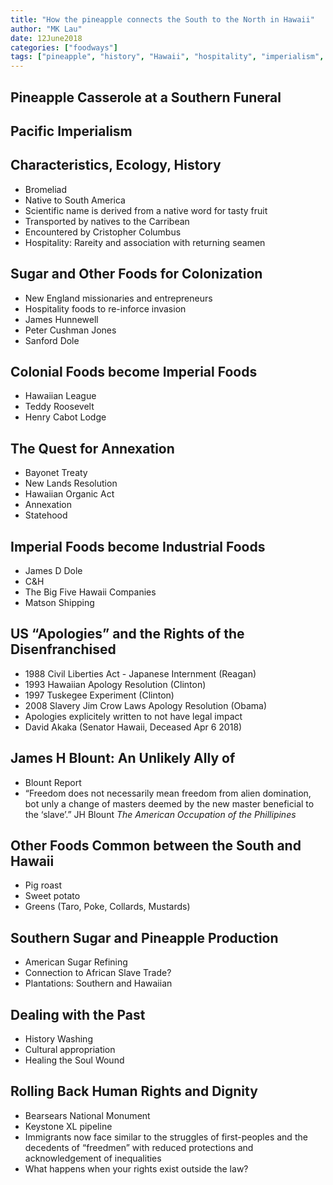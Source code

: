 ```yaml
---
title: "How the pineapple connects the South to the North in Hawaii"
author: "MK Lau"
date: 12June2018
categories: ["foodways"]
tags: ["pineapple", "history", "Hawaii", "hospitality", "imperialism", "expansionism"]
---
```


## Pineapple Casserole at a Southern Funeral

## Pacific Imperialism

## Characteristics, Ecology, History

- Bromeliad
- Native to South America
- Scientific name is derived from a native word for tasty fruit
- Transported by natives to the Carribean
- Encountered by Cristopher Columbus
- Hospitality: Rareity and association with returning seamen

## Sugar and Other Foods for Colonization

- New England missionaries and entrepreneurs
- Hospitality foods to re-inforce invasion
- James Hunnewell
- Peter Cushman Jones
- Sanford Dole

## Colonial Foods become Imperial Foods

- Hawaiian League
- Teddy Roosevelt
- Henry Cabot Lodge

## The Quest for Annexation

- Bayonet Treaty
- New Lands Resolution
- Hawaiian Organic Act
- Annexation
- Statehood

## Imperial Foods become Industrial Foods

- James D Dole
- C&H
- The Big Five Hawaii Companies
- Matson Shipping

## US "Apologies" and the Rights of the Disenfranchised

- 1988 Civil Liberties Act - Japanese Internment (Reagan)
- 1993 Hawaiian Apology Resolution (Clinton)
- 1997 Tuskegee Experiment (Clinton)
- 2008 Slavery Jim Crow Laws Apology Resolution (Obama)
- Apologies explicitely written to not have legal impact
- David Akaka (Senator Hawaii, Deceased Apr 6 2018)

## James H Blount: An Unlikely Ally of 

- Blount Report
- "Freedom does not necessarily mean freedom from alien domination,
bot unly a change of masters deemed by the new master beneficial to
the 'slave'." JH Blount *The American Occupation of the Phillipines*

## Other Foods Common between the South and Hawaii

- Pig roast
- Sweet potato
- Greens (Taro, Poke, Collards, Mustards)

## Southern Sugar and Pineapple Production

- American Sugar Refining
- Connection to African Slave Trade?
- Plantations: Southern and Hawaiian

## Dealing with the Past

- History Washing
- Cultural appropriation
- Healing the Soul Wound

## Rolling Back Human Rights and Dignity

- Bearsears National Monument
- Keystone XL pipeline
- Immigrants now face similar to the struggles of first-peoples and
the decedents of "freedmen" with reduced protections and
acknowledgement of inequalities
- What happens when your rights exist outside the law?
